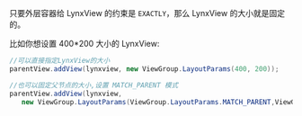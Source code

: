 只要外层容器给 LynxView 的约束是 `EXACTLY`，那么 LynxView 的大小就是固定的。

比如你想设置 400\*200 大小的 LynxView:

```java
//可以直接指定LynxView的大小
parentView.addView(lynxview, new ViewGroup.LayoutParams(400, 200));

//也可以固定父节点的大小,设置 MATCH_PARENT 模式
parentView.addView(lynxview,
   new ViewGroup.LayoutParams(ViewGroup.LayoutParams.MATCH_PARENT,ViewGroup.LayoutParams.MATCH_PARENT));

```
